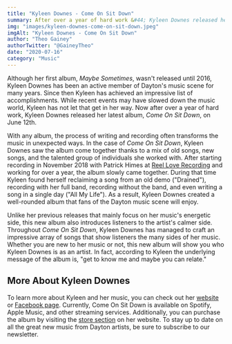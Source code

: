 ```yaml
---
title: "Kyleen Downes - Come On Sit Down"
summary: After over a year of hard work &#44; Kyleen Downes released her latest album &#44; Come On Sit Down &#44;	 on June 12th."
img: "images/kyleen-downes-come-on-sit-down.jpeg"
imgAlt: "Kyleen Downes - Come On Sit Down"
author: "Theo Gainey"
authorTwitter: "@GaineyTheo"
date: "2020-07-16"
category: "Music"
---
```

Although her first album, *Maybe Sometimes*, wasn't released until 2016, Kyleen Downes has been an active member of Dayton's music scene for many years. Since then Kyleen has achieved an impressive list of accomplishments. While recent events may have slowed down the music world, Kyleen has not let that get in her way. Now after over a year of hard work, Kyleen Downes released her latest album, *Come On Sit Down*, on June 12th.

With any album, the process of writing and recording often transforms the music in unexpected ways. In the case of *Come On Sit Down*, Kyleen Downes saw the album come together thanks to a mix of old songs, new songs, and the talented group of individuals she worked with. After starting recording in November 2018 with Patrick Himes at [Reel Love Recording](https://www.facebook.com/reelloverecording/) and working for over a year, the album slowly came together. During that time Kyleen found herself reclaiming a song from an old demo ("Drained"), recording with her full band, recording without the band, and even writing a song in a single day ("All My Life"). As a result, Kyleen Downes created a well-rounded album that fans of the Dayton music scene will enjoy.

Unlike her previous releases that mainly focus on her music's energetic side, this new album also introduces listeners to the artist's calmer side. Throughout *Come On Sit Down*, Kyleen Downes has managed to craft an impressive array of songs that show listeners the many sides of her music. Whether you are new to her music or not, this new album will show you who Kyleen Downes is as an artist. In fact, according to Kyleen the underlying message of the album is, "get to know me and maybe you can relate."

## More About Kyleen Downes

To learn more about Kyleen and her music, you can check out her [website](https://kyleendownes.com/) or [Facebook page](https://www.facebook.com/Kyleendownesmusic/). Currently, Come On Sit Down is available on Spotify, Apple Music, and other streaming services. Additionally, you can purchase the album by visiting the [store section](https://kyleendownes.com/store) on her website. To stay up to date on all the great new music from Dayton artists, be sure to subscribe to our newsletter.
